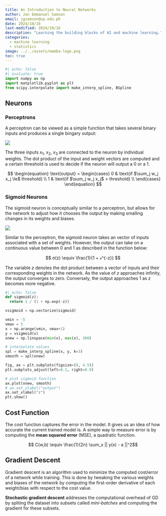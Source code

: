 ```yaml
---
title: An Introduction to Neural Networks
author: Jan Emmanuel Samson
email: jgsamson@up.edu.ph
date: 2024/10/16
last-modified: 2024/10/16
description: "Learning the building blocks of AI and machine learning."
categories:
  - machine learning
  - statistics
image: ../../assets/mamba-logo.png
toc: true
---
```


```python
#| echo: false
#| evaluate: true
import numpy as np
import matplotlib.pyplot as plt
from scipy.interpolate import make_interp_spline, BSpline
```

## Neurons

### Perceptrons

A perceptron can be viewed as a simple function that takes several binary inputs and produces a single bingary output:

![](http://neuralnetworksanddeeplearning.com/images/tikz0.png){fig-align="center"}

The three inputs $x_1$, $x_2$, $x_3$ are connected to the neuron by individual weights. The dot product of the input and weight vectors are computed and a certain threshold is used to decide if the neuron will output a 0 or a 1.


$$
\begin{equation}
\text{output} = 
  \begin{cases}
    0  & \text{if $\sum_j w_j x_j \le$ threshold} \\
    1  & \text{if $\sum_j w_j x_j$ > threshold} \\
  \end{cases}
\end{equation}
$$

### Sigmoid Neurons

The sigmoid neuron is conceptually similar to a perceptron, but allows for the network to adjust how it chooses the output by making smalling changes in its weights and biases. 

![](http://neuralnetworksanddeeplearning.com/images/tikz8.png){fig-align="center"}

Similar to the perceptron, the sigmoid neuron takes an vector of inputs associated with a set of weights. However, the output can take on a continuous value between 0 and 1 as described in the function below:

$$ σ(z) \equiv \frac{1}{1 + ℯ^{-z}} $$

The variable _z_ denotes the dot product between a vector of inputs and their corresponding weights in the network. As the value of _z_ approaches infinity, the output converges to zero. Conversely, the output approaches 1 as _z_ becomes more negative.

```python
#| echo: false
def sigmoid(z):
  return 1 / (1 + np.exp(-z))

vsigmoid = np.vectorize(sigmoid)

vmin = -5
vmax = 5
x = np.arange(vmin, vmax+1)
y = vsigmoid(x)
xnew = np.linspace(min(x), max(x), 300)

# interpolate values
spl = make_interp_spline(x, y, k=3)
smooth = spl(xnew)

fig, ax = plt.subplots(figsize=(8, 4.5))
plt.subplots_adjust(left=0.1, right=0.9)

# plot sigmoid function
ax.plot(xnew, smooth)
# ax.set_ylabel("output")
ax.set_xlabel("z")
plt.show()
```
## Cost Function

The cost function captures the error in the model. It gives us an idea of how accurate the current trained model is. A simple way to measure error is by computing the **mean squared error** (MSE), a quadratic function.

$$ C(w,b) \equiv \frac{1}{2n} \sum_x || y(x) - a ||^2$$

## Gradient Descent

Gradient descent is an algorithm used to minimize the computed cost/error of a network while training. This is done by tweaking the various weights and biases of the network by computing the first-order derivative of each weight/bias with respect to the cost value.

**Stochastic gradient descent** addresses the computational overhead of GD by spliting the dataset into subsets called _mini-batches_ and computing the gradient for these subsets.
